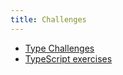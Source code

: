 ```yaml
---
title: Challenges
---
```


- [Type Challenges](https://github.com/type-challenges/type-challenges)
- [TypeScript exercises](https://typescript-exercises.github.io/)
